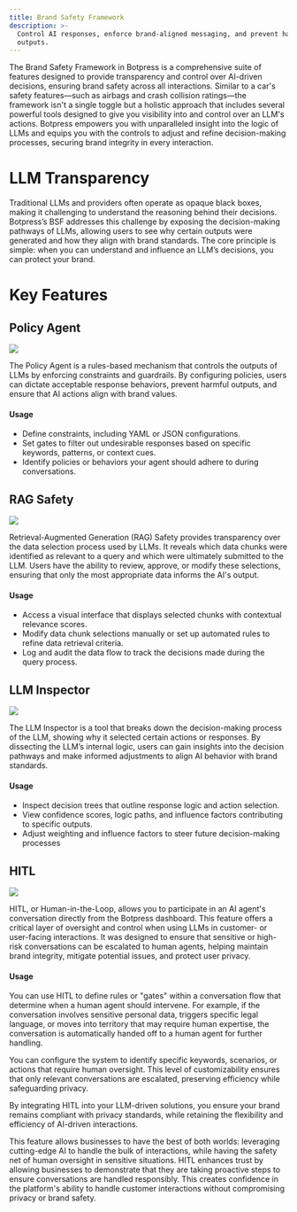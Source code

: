```yaml
---
title: Brand Safety Framework
description: >-
  Control AI responses, enforce brand-aligned messaging, and prevent harmful
  outputs.
---
```



The Brand Safety Framework in Botpress is a comprehensive suite of features designed to provide transparency and control over AI-driven decisions, ensuring brand safety across all interactions. Similar to a car's safety features—such as airbags and crash collision ratings—the framework isn't a single toggle but a holistic approach that includes several powerful tools designed to give you visibility into and control over an LLM's actions. Botpress empowers you with unparalleled insight into the logic of LLMs and equips you with the controls to adjust and refine decision-making processes, securing brand integrity in every interaction.

# LLM Transparency

Traditional LLMs and providers often operate as opaque black boxes, making it challenging to understand the reasoning behind their decisions. Botpress’s BSF addresses this challenge by exposing the decision-making pathways of LLMs, allowing users to see why certain outputs were generated and how they align with brand standards. The core principle is simple: when you can understand and influence an LLM’s decisions, you can protect your brand.

# Key Features

## Policy Agent

<img src="./assets/bot-configuration.png" />

The Policy Agent is a rules-based mechanism that controls the outputs of LLMs by enforcing constraints and guardrails. By configuring policies, users can dictate acceptable response behaviors, prevent harmful outputs, and ensure that AI actions align with brand values.

#### Usage

* Define constraints, including YAML or JSON configurations.
* Set gates to filter out undesirable responses based on specific keywords, patterns, or context cues.
* Identify policies or behaviors your agent should adhere to during conversations.

## RAG Safety

<img src="./assets/rag-safety.png" />

Retrieval-Augmented Generation (RAG) Safety provides transparency over the data selection process used by LLMs. It reveals which data chunks were identified as relevant to a query and which were ultimately submitted to the LLM. Users have the ability to review, approve, or modify these selections, ensuring that only the most appropriate data informs the AI's output.

#### Usage

* Access a visual interface that displays selected chunks with contextual relevance scores.
* Modify data chunk selections manually or set up automated rules to refine data retrieval criteria.
* Log and audit the data flow to track the decisions made during the query process.

## LLM Inspector

<img src="./assets/llm-inspector.png" />

The LLM Inspector is a tool that breaks down the decision-making process of the LLM, showing why it selected certain actions or responses. By dissecting the LLM’s internal logic, users can gain insights into the decision pathways and make informed adjustments to align AI behavior with brand standards.

#### Usage

* Inspect decision trees that outline response logic and action selection.
* View confidence scores, logic paths, and influence factors contributing to specific outputs.
* Adjust weighting and influence factors to steer future decision-making processes

## HITL

<img src="./assets/hitl.png" />

HITL, or Human-in-the-Loop, allows you to participate in an AI agent's conversation directly from the Botpress dashboard. This feature offers a critical layer of oversight and control when using LLMs in customer- or user-facing interactions. It was designed to ensure that sensitive or high-risk conversations can be escalated to human agents, helping maintain brand integrity, mitigate potential issues, and protect user privacy.

#### Usage

You can use HITL to define rules or "gates" within a conversation flow that determine when a human agent should intervene. For example, if the conversation involves sensitive personal data, triggers specific legal language, or moves into territory that may require human expertise, the conversation is automatically handed off to a human agent for further handling.

You can configure the system to identify specific keywords, scenarios, or actions that require human oversight. This level of customizability ensures that only relevant conversations are escalated, preserving efficiency while safeguarding privacy.

By integrating HITL into your LLM-driven solutions, you ensure your brand remains compliant with privacy standards, while retaining the flexibility and efficiency of AI-driven interactions.

This feature allows businesses to have the best of both worlds: leveraging cutting-edge AI to handle the bulk of interactions, while having the safety net of human oversight in sensitive situations. HITL enhances trust by allowing businesses to demonstrate that they are taking proactive steps to ensure conversations are handled responsibly. This creates confidence in the platform's ability to handle customer interactions without compromising privacy or brand safety.

